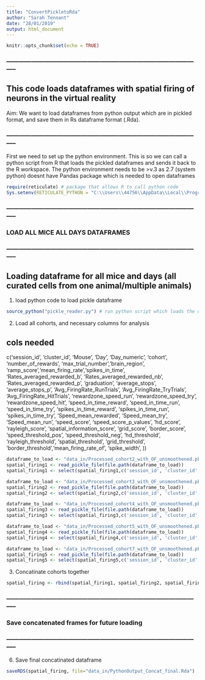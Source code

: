 ```yaml
---
title: "ConvertPickletoRda"
author: "Sarah Tennant"
date: "28/01/2019"
output: html_document
---
```


```r
knitr::opts_chunk$set(echo = TRUE)
```

### ----------------------------------------------------------------------------------------------- ###

## This code loads dataframes with spatial firing of neurons in the virtual reality

Aim: We want to load dataframes from python output which are in pickled format, and save them in Rs dataframe format (.Rda). 

### ----------------------------------------------------------------------------------------------- ###


First we need to set up the python environment. This is so we can call a python script from R that loads the pickled dataframes and sends it back to the R workspace. 
The python environment needs to be >v.3 as 2.7 (system python) doesnt have Pandas package which is needed to open dataframes

```r

require(reticulate) # package that allows R to call python code
Sys.setenv(RETICULATE_PYTHON = "C:\\Users\\44756\\AppData\\Local\\Programs\\Python\\Python310\\python.exe") 

```


### ----------------------------------------------------------------------------------------------- ###

### LOAD ALL MICE ALL DAYS DATAFRAMES

### ----------------------------------------------------------------------------------------------- ###

## Loading dataframe for all mice and days (all curated cells from one animal/multiple animals)

1. load python code to load pickle dataframe
```r
source_python("pickle_reader.py") # run python script which loads the dataframes - should be in working directory

```

2. Load all cohorts, and necessary columns for analysis

## cols needed 
c('session_id', 'cluster_id', 'Mouse', 'Day', 'Day_numeric',  'cohort', 'number_of_rewards', 'max_trial_number','brain_region', 'ramp_score','mean_firing_rate','spikes_in_time', 'Rates_averaged_rewarded_b', 'Rates_averaged_rewarded_nb', 'Rates_averaged_rewarded_p', 'graduation', 'average_stops', 'average_stops_p', 'Avg_FiringRate_RunTrials', 'Avg_FiringRate_TryTrials', 'Avg_FiringRate_HitTrials', 'rewardzone_speed_run', 'rewardzone_speed_try', 'rewardzone_speed_hit', 'speed_in_time_reward', 'speed_in_time_run', 'speed_in_time_try', 'spikes_in_time_reward', 'spikes_in_time_run', 'spikes_in_time_try', 'Speed_mean_rewarded', 'Speed_mean_try', 'Speed_mean_run', 'speed_score', 'speed_score_p_values', 'hd_score', 'rayleigh_score', 'spatial_information_score', 'grid_score', 'border_score', 'speed_threshold_pos', 'speed_threshold_neg', 'hd_threshold', 'rayleigh_threshold', 'spatial_threshold', 'grid_threshold', 'border_threshold','mean_firing_rate_of', 'spike_width', ))

```r
dataframe_to_load <- "data_in/Processed_cohort2_with_OF_unsmoothened.pkl"  
spatial_firing1 <- read_pickle_file(file.path(dataframe_to_load)) 
spatial_firing1 <- select(spatial_firing1,c('session_id', 'cluster_id', 'Mouse', 'Day', 'Day_numeric',  'cohort', 'number_of_rewards', 'max_trial_number','brain_region', 'ramp_score','mean_firing_rate','spikes_in_time', 'Rates_averaged_rewarded_b', 'Rates_averaged_rewarded_nb', 'Rates_averaged_rewarded_p', 'graduation', 'average_stops', 'average_stops_p', 'Avg_FiringRate_RunTrials', 'Avg_FiringRate_RunTrials_nb', 'Avg_FiringRate_TryTrials', 'Avg_FiringRate_TryTrials_nb', 'Avg_FiringRate_HitTrials', 'Avg_FiringRate_HitTrials_nb', 'Avg_FiringRate_SlowTryTrials', 'Avg_FiringRate_SlowTryTrials_nb', 'Avg_FiringRate_FastTryTrials', 'Avg_FiringRate_FastTryTrials_nb', 'rewardzone_speed_run', 'rewardzone_speed_try', 'rewardzone_speed_hit', 'speed_in_time_reward', 'speed_in_time_run', 'speed_in_time_try', 'spikes_in_time_reward', 'spikes_in_time_run', 'spikes_in_time_try', 'Speed_mean_rewarded', 'Speed_mean_try', 'Speed_mean_run', 'speed_score', 'speed_score_p_values', 'hd_score', 'rayleigh_score', 'spatial_information_score', 'grid_score', 'border_score', 'speed_threshold_pos', 'speed_threshold_neg', 'hd_threshold', 'rayleigh_threshold', 'spatial_threshold', 'grid_threshold', 'border_threshold','mean_firing_rate_of', 'spike_width'))

dataframe_to_load <- "data_in/Processed_cohort3_with_OF_unsmoothened.pkl" 
spatial_firing2 <- read_pickle_file(file.path(dataframe_to_load)) 
spatial_firing2 <- select(spatial_firing2,c('session_id', 'cluster_id', 'Mouse', 'Day', 'Day_numeric',  'cohort', 'number_of_rewards', 'max_trial_number','brain_region', 'ramp_score','mean_firing_rate','spikes_in_time', 'Rates_averaged_rewarded_b', 'Rates_averaged_rewarded_nb', 'Rates_averaged_rewarded_p', 'graduation', 'average_stops', 'average_stops_p', 'Avg_FiringRate_RunTrials', 'Avg_FiringRate_RunTrials_nb', 'Avg_FiringRate_TryTrials', 'Avg_FiringRate_TryTrials_nb', 'Avg_FiringRate_HitTrials', 'Avg_FiringRate_HitTrials_nb', 'Avg_FiringRate_SlowTryTrials', 'Avg_FiringRate_SlowTryTrials_nb', 'Avg_FiringRate_FastTryTrials', 'Avg_FiringRate_FastTryTrials_nb', 'rewardzone_speed_run', 'rewardzone_speed_try', 'rewardzone_speed_hit', 'speed_in_time_reward', 'speed_in_time_run', 'speed_in_time_try', 'spikes_in_time_reward', 'spikes_in_time_run', 'spikes_in_time_try', 'Speed_mean_rewarded', 'Speed_mean_try', 'Speed_mean_run', 'speed_score', 'speed_score_p_values', 'hd_score', 'rayleigh_score', 'spatial_information_score', 'grid_score', 'border_score', 'speed_threshold_pos', 'speed_threshold_neg', 'hd_threshold', 'rayleigh_threshold', 'spatial_threshold', 'grid_threshold', 'border_threshold','mean_firing_rate_of', 'spike_width'))

dataframe_to_load <- "data_in/Processed_cohort4_with_OF_unsmoothened.pkl" 
spatial_firing3 <- read_pickle_file(file.path(dataframe_to_load)) 
spatial_firing3 <- select(spatial_firing3,c('session_id', 'cluster_id', 'Mouse', 'Day', 'Day_numeric',  'cohort', 'number_of_rewards', 'max_trial_number','brain_region', 'ramp_score','mean_firing_rate','spikes_in_time', 'Rates_averaged_rewarded_b', 'Rates_averaged_rewarded_nb', 'Rates_averaged_rewarded_p', 'graduation', 'average_stops', 'average_stops_p', 'Avg_FiringRate_RunTrials', 'Avg_FiringRate_RunTrials_nb', 'Avg_FiringRate_TryTrials', 'Avg_FiringRate_TryTrials_nb', 'Avg_FiringRate_HitTrials', 'Avg_FiringRate_HitTrials_nb', 'Avg_FiringRate_SlowTryTrials', 'Avg_FiringRate_SlowTryTrials_nb', 'Avg_FiringRate_FastTryTrials', 'Avg_FiringRate_FastTryTrials_nb', 'rewardzone_speed_run', 'rewardzone_speed_try', 'rewardzone_speed_hit', 'speed_in_time_reward', 'speed_in_time_run', 'speed_in_time_try', 'spikes_in_time_reward', 'spikes_in_time_run', 'spikes_in_time_try', 'Speed_mean_rewarded', 'Speed_mean_try', 'Speed_mean_run', 'speed_score', 'speed_score_p_values', 'hd_score', 'rayleigh_score', 'spatial_information_score', 'grid_score', 'border_score', 'speed_threshold_pos', 'speed_threshold_neg', 'hd_threshold', 'rayleigh_threshold', 'spatial_threshold', 'grid_threshold', 'border_threshold','mean_firing_rate_of', 'spike_width'))

dataframe_to_load <- "data_in/Processed_cohort5_with_OF_unsmoothened.pkl" 
spatial_firing4 <- read_pickle_file(file.path(dataframe_to_load))
spatial_firing4 <- select(spatial_firing4,c('session_id', 'cluster_id', 'Mouse', 'Day', 'Day_numeric',  'cohort', 'number_of_rewards', 'max_trial_number','brain_region', 'ramp_score','mean_firing_rate','spikes_in_time', 'Rates_averaged_rewarded_b', 'Rates_averaged_rewarded_nb', 'Rates_averaged_rewarded_p', 'graduation', 'average_stops', 'average_stops_p', 'Avg_FiringRate_RunTrials', 'Avg_FiringRate_RunTrials_nb', 'Avg_FiringRate_TryTrials', 'Avg_FiringRate_TryTrials_nb', 'Avg_FiringRate_HitTrials', 'Avg_FiringRate_HitTrials_nb', 'Avg_FiringRate_SlowTryTrials', 'Avg_FiringRate_SlowTryTrials_nb', 'Avg_FiringRate_FastTryTrials', 'Avg_FiringRate_FastTryTrials_nb', 'rewardzone_speed_run', 'rewardzone_speed_try', 'rewardzone_speed_hit', 'speed_in_time_reward', 'speed_in_time_run', 'speed_in_time_try', 'spikes_in_time_reward', 'spikes_in_time_run', 'spikes_in_time_try', 'Speed_mean_rewarded', 'Speed_mean_try', 'Speed_mean_run', 'speed_score', 'speed_score_p_values', 'hd_score', 'rayleigh_score', 'spatial_information_score', 'grid_score', 'border_score', 'speed_threshold_pos', 'speed_threshold_neg', 'hd_threshold', 'rayleigh_threshold', 'spatial_threshold', 'grid_threshold', 'border_threshold','mean_firing_rate_of', 'spike_width'))

dataframe_to_load <- "data_in/Processed_cohort7_with_OF_unsmoothened.pkl"  
spatial_firing5 <- read_pickle_file(file.path(dataframe_to_load)) 
spatial_firing5 <- select(spatial_firing5,c('session_id', 'cluster_id', 'Mouse', 'Day', 'Day_numeric',  'cohort', 'number_of_rewards', 'max_trial_number','brain_region', 'ramp_score','mean_firing_rate','spikes_in_time', 'Rates_averaged_rewarded_b', 'Rates_averaged_rewarded_nb', 'Rates_averaged_rewarded_p', 'graduation', 'average_stops', 'average_stops_p', 'Avg_FiringRate_RunTrials', 'Avg_FiringRate_RunTrials_nb', 'Avg_FiringRate_TryTrials', 'Avg_FiringRate_TryTrials_nb', 'Avg_FiringRate_HitTrials', 'Avg_FiringRate_HitTrials_nb', 'Avg_FiringRate_SlowTryTrials', 'Avg_FiringRate_SlowTryTrials_nb', 'Avg_FiringRate_FastTryTrials', 'Avg_FiringRate_FastTryTrials_nb', 'rewardzone_speed_run', 'rewardzone_speed_try', 'rewardzone_speed_hit', 'speed_in_time_reward', 'speed_in_time_run', 'speed_in_time_try', 'spikes_in_time_reward', 'spikes_in_time_run', 'spikes_in_time_try', 'Speed_mean_rewarded', 'Speed_mean_try', 'Speed_mean_run', 'speed_score', 'speed_score_p_values', 'hd_score', 'rayleigh_score', 'spatial_information_score', 'grid_score', 'border_score', 'speed_threshold_pos', 'speed_threshold_neg', 'hd_threshold', 'rayleigh_threshold', 'spatial_threshold', 'grid_threshold', 'border_threshold','mean_firing_rate_of', 'spike_width'))

```

3. Concatinate cohorts together
```r
spatial_firing <- rbind(spatial_firing1, spatial_firing2, spatial_firing3, spatial_firing4, spatial_firing5)
```

### ----------------------------------------------------------------------------------------------- ###

### Save concatenated frames for future loading

### ----------------------------------------------------------------------------------------------- ###

6. Save final concatinated dataframe
```r
saveRDS(spatial_firing, file="data_in/PythonOutput_Concat_final.Rda")

```
